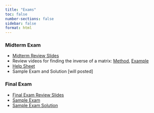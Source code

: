 ```yaml
---
title: "Exams"
toc: false
number-sections: false
sidebar: false
format: html
---
```


### Midterm Exam 

- [Midterm Review Slides](Lectures/MidtermReview/midterm_review.pdf)
- Review videos for finding the inverse of a matrix: [Method](https://www.youtube.com/watch?v=zoTcQd6hUE4), [Example](https://www.youtube.com/watch?v=ybj3tEBBuB0) 
- [Help Sheet](Exams/Midterm/Midterm-Help-Sheet.pdf)
- Sample Exam and Solution [will posted]
  <!-- - Fall 2022: [Exam](Exams/Midterm/Past/Midterm-Fall-2022.pdf), [Solution](Exams/Midterm/Past/Midterm-Fall-2022-Solutions.pdf) 
  - Spring 2023: [Exam](Exams/Midterm/Past/Midterm-Spring-2023.pdf), [Solution](Exams/Midterm/Past/Midterm-Spring-2023-Solutions.pdf) 
  - Fall 2023: [Exam](Exams/Midterm/Past/Midterm-Fall-2023.pdf), [Solution](Exams/Midterm/Past/Midterm-Fall-2023-Solutions.pdf) 
  - Spring 2024: [Exam](Exams/Midterm/Past/Midterm-Spring-2024.pdf), [Solution](Exams/Midterm/Past/Midterm-Spring-2024-Solutions.pdf)  -->

### Final Exam
- [Final Exam Review Slides](Lectures/FinalReview/final_review.pdf)
- [Sample Exam](Exams/Final/Sample-Final.pdf) 
- [Sample Exam Solution](Exams/Final/Sample-Final-Solution.pdf)